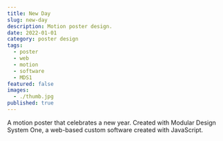 ```yaml
---
title: New Day
slug: new-day
description: Motion poster design.
date: 2022-01-01
category: poster design
tags:
  - poster
  - web
  - motion
  - software
  - MDS1
featured: false
images:
  - ./thumb.jpg
published: true
---
```



<GC>
  A motion poster that celebrates a new year. Created with Modular Design System
  One, a web-based custom software created with JavaScript.
</GC>

<GC bleed>
  <MediaGrid
    maxCols={1}
    media={[vid1, vid2]}
    alts={["animation loop", "timelapse"]}
  />
</GC>
